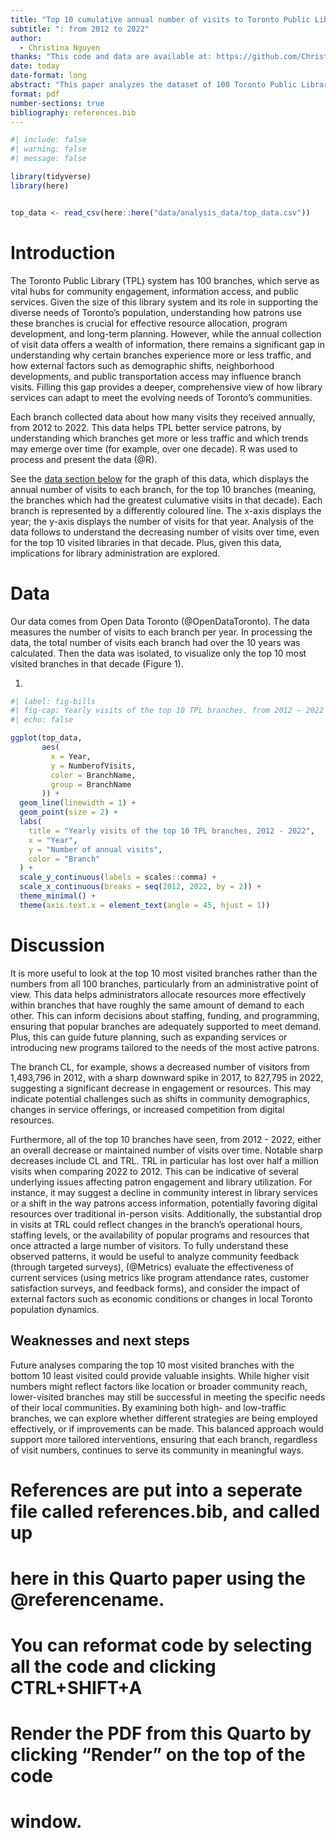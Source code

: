 ---
title: "Top 10 cumulative annual number of visits to Toronto Public Library Branches"
subtitle: ": from 2012 to 2022"
author: 
  - Christina Nguyen
thanks: "This code and data are available at: https://github.com/ChristinaDNguyen/tpl-opendata-libraries."
date: today
date-format: long
abstract: "This paper analyzes the dataset of 100 Toronto Public Library (TPL) branches, identifies the top 10 most visited Toronto Public Library branches over the time period 2012 to 2022,  and the number of visits they had each year, from 2012 to 2022. Overall, on average, the top 10 branches all recorded a decreasing amount of engagement over this time period. This data supports library administration in allocating funding resources, allocating staffing resources, and planning outreach/community programs."
format: pdf
number-sections: true
bibliography: references.bib
---

```{r}
#| include: false
#| warning: false
#| message: false

library(tidyverse)
library(here)


top_data <- read_csv(here::here("data/analysis_data/top_data.csv"))

```


# Introduction 

The Toronto Public Library (TPL) system has 100 branches, which serve as vital hubs for community engagement, information access, and public services. Given the size of this library system and its role in supporting the diverse needs of Toronto's population, understanding how patrons use these branches is crucial for effective resource allocation, program development, and long-term planning. However, while the annual collection of visit data offers a wealth of information, there remains a significant gap in understanding why certain branches experience more or less traffic, and how external factors such as demographic shifts, neighborhood developments, and public transportation access may influence branch visits. Filling this gap provides a deeper, comprehensive view of how library services can adapt to meet the evolving needs of Toronto’s communities.

Each branch collected data about how many visits they received annually, from 2012 to 2022. This data helps TPL better service patrons, by understanding which branches
get more or less traffic and which trends may emerge over time (for example, over
one decade). R was used to process and present the data (@R). 

See the [data section below](#sec-data) for the graph of this data, which displays
the annual number of visits to each branch, for the top 10 branches (meaning, the branches which had the greatest culumative visits in that decade). Each branch is represented by a differently coloured line. The x-axis displays the year; the y-axis displays the number of 
visits for that year. Analysis of the data follows to understand the decreasing
number of visits over time, even for the top 10 visited libraries in that decade. Plus, given this data, implications for library administration are explored.


# Data {#sec-data}

Our data comes from Open Data Toronto (@OpenDataToronto). The data measures
the number of visits to each branch per year. In processing the data,
 the total number of visits each branch had over the 10 years was calculated. Then
 the data was isolated, to visualize only the top 10 most visited branches in that 
decade (Figure 1).

(@fig-bills)

```{r}
#| label: fig-bills
#| fig-cap: Yearly visits of the top 10 TPL branches, from 2012 − 2022
#| echo: false

ggplot(top_data,
       aes(
         x = Year,
         y = NumberofVisits,
         color = BranchName,
         group = BranchName
       )) +
  geom_line(linewidth = 1) +
  geom_point(size = 2) +
  labs(
    title = "Yearly visits of the top 10 TPL branches, 2012 - 2022",
    x = "Year",
    y = "Number of annual visits",
    color = "Branch"
  ) +
  scale_y_continuous(labels = scales::comma) +
  scale_x_continuous(breaks = seq(2012, 2022, by = 2)) +
  theme_minimal() +
  theme(axis.text.x = element_text(angle = 45, hjust = 1))
```


# Discussion


It is more useful to look at the top 10 most visited branches rather than 
the numbers from all 100 branches, particularly from an administrative
point of view. This data helps administrators allocate resources more effectively
within branches that have roughly the same amount of demand to each other.
This can inform decisions about staffing, funding, and programming, 
ensuring that popular branches are adequately supported to meet demand. Plus, this 
can guide future planning, such as expanding services or introducing new 
programs tailored to the needs of the most active patrons.

The branch CL, for example, shows a decreased number of visitors from 1,493,796 in 2012, with a sharp downward spike in 2017, to 827,795 in 2022, suggesting a significant decrease in engagement or resources. This may indicate potential challenges such as shifts in community demographics, changes in service offerings, or increased competition from digital resources. 

Furthermore, all of the top 10 branches have seen, from 2012 - 2022, either 
an overall decrease or maintained number of visits over time. Notable sharp
decreases include CL and TRL. TRL in particular has lost over half a million
visits when comparing 2022 to 2012. This can be indicative of several underlying issues affecting patron engagement and library utilization. For instance, it may suggest a decline in community interest in library services or a shift in the way patrons access information, potentially favoring digital resources over traditional in-person visits. Additionally, the substantial drop in visits at TRL could reflect changes in the branch's operational hours, staffing levels, or the availability of popular programs and resources that once attracted a large number of visitors. To fully understand these observed patterns, it would be useful to analyze community feedback (through targeted surveys), (@Metrics) evaluate the effectiveness of current services (using metrics like program attendance rates, customer satisfaction surveys, and feedback forms), and consider the impact of external factors such as economic conditions or changes in local Toronto population dynamics.

## Weaknesses and next steps

Future analyses comparing the top 10 most visited branches with the bottom 10 least visited could provide valuable insights. While higher visit numbers might reflect factors like location or broader community reach, lower-visited branches may still be successful in meeting the specific needs of their local communities. By examining both high- and low-traffic branches, we can explore whether different strategies are being employed effectively, or if improvements can be made. This balanced approach would support more tailored interventions, ensuring that each branch, regardless of visit numbers, continues to serve its community in meaningful ways.

\newpage


# References are put into a seperate file called references.bib, and called up
# here in this Quarto paper using the @referencename.

# You can reformat code by selecting all the code and clicking CTRL+SHIFT+A
# Render the PDF from this Quarto by clicking "Render" on the top of the code
# window.

